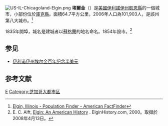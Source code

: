 [[File:US-IL-Chicagoland-Elgin.png|right]]
'''埃爾金'''（{{lang-en|'''Elgin, Illinois'''}}）是[[美國|美國]][[伊利諾伊州|伊利諾伊州]][[凯恩县_(伊利诺伊州)|凱恩縣]]的一個城市，小部份位於[[庫克縣_(伊利諾伊州)|庫克縣]]。面積64.7平方公里，2006年人口為101,903人，是該州第八大城市。<ref>[http://factfinder.census.gov/servlet/SAFFPopulation?_event=Search&geo_id=16000US1738570&_geoContext=01000US%7C04000US17%7C16000US1738570&_street=&_county=Elgin+city&_cityTown=Elgin+city&_state=04000US17&_zip=&_lang=en&_sse=on&ActiveGeoDiv=geoSelect&_useEV=&pctxt=fph&pgsl=160&_submenuId=population_0&ds_name=null&_ci_nbr=null&qr_name=&reg=%3Anull&_keyword=&_industry= Elgin, Illinois - Population Finder - American FactFinder]{{Dead link|date=2020年4月 |bot=InternetArchiveBot |fix-attempted=yes }}</ref>

1835年開埠，城名是建城者以[[蘇格蘭|蘇格蘭]]的地名命名。1854年設市。<ref>E. C. Alft, [http://www.elginhistory.com/eaah/ Elgin: An American History] {{Wayback|url=http://www.elginhistory.com/eaah/ |date=20130910042531 }}. ElginHistory.com, 2000。取擷於2008年4月13日。</ref>

== 参见 ==
* [[伊利诺伊州埃尔金百年纪念半美元|伊利诺伊州埃尔金百年纪念半美元]]

== 参考文献 ==
<div class="references-small">
<references />
</div>
{{Mapit-US-cityscale|42.039426|-88.288627}}
{{伊利諾伊州}}
{{凱恩縣 (伊利諾伊州)}}
{{庫克縣 (伊利諾伊州)}}

[[Category:伊利諾伊州城市|E]]
[[Category:芝加哥大都市区|Category:芝加哥大都市区]]